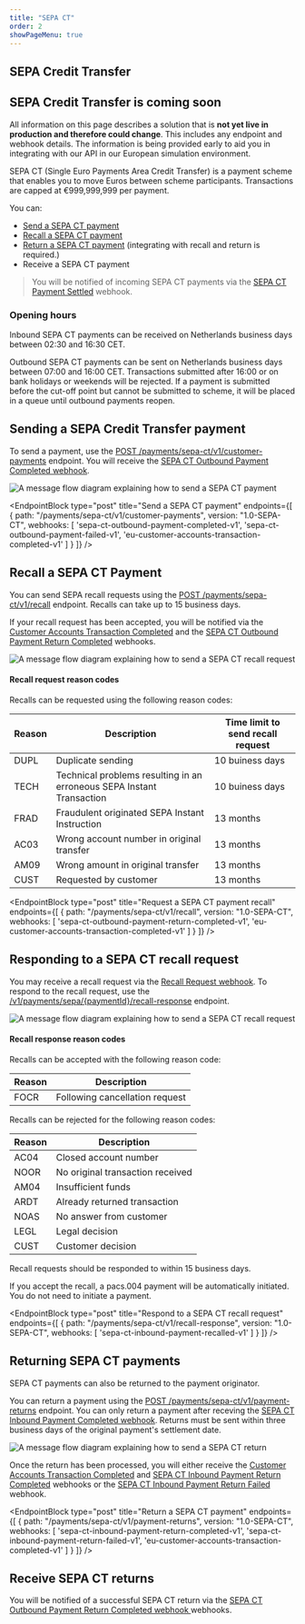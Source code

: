 ```yaml
---
title: "SEPA CT"
order: 2
showPageMenu: true
---
```



## SEPA Credit Transfer

<Callout colour="green"><h2>SEPA Credit Transfer is coming soon</h2><p>All information on this page describes a solution that is <strong>not yet live in production and therefore could change</strong>. This includes any endpoint and webhook details. The information is being provided early to aid you in integrating with our API in our European simulation environment.</p>
</Callout>

SEPA CT (Single Euro Payments Area Credit Transfer) is a payment scheme that enables you to move Euros between scheme participants. Transactions are capped at €999,999,999 per payment.

You can:
- [Send a SEPA CT payment](#sending-a-sepa-credit-transfer-payment)
- [Recall a SEPA CT payment](#sepa-credit-transfer-recalls)
- [Return a SEPA CT payment](#sepa-credit-transfer-returns) (integrating with recall and return is required.)
- Receive a SEPA CT payment
> You will be notified of incoming SEPA CT payments via the [SEPA CT Payment Settled](#sepa-instant-payment-settled-webhook) webhook.

### Opening hours

Inbound SEPA CT payments can be received on Netherlands business days between 02:30 and 16:30 CET.

Outbound SEPA CT payments can be sent on Netherlands business days between 07:00 and 16:00 CET. Transactions submitted after 16:00 or on bank holidays or weekends will be rejected. If a payment is submitted before the cut-off point but cannot be submitted to scheme, it will be placed in a queue until outbound payments reopen.

## Sending a SEPA Credit Transfer payment

To send a payment, use the [POST /payments/sepa-ct/v1/customer-payments](#send-a-sepa-ct-payment) endpoint. You will receive the [SEPA CT Outbound Payment Completed webhook](#sepa-ct-outbound-payment-completed-webhook).

![A message flow diagram explaining how to send a SEPA CT payment](/assets/images/sepa-ct-send-payment.svg)

<EndpointBlock
  type="post"
  title="Send a SEPA CT payment"
  endpoints={[
    {
      path: "/payments/sepa-ct/v1/customer-payments",
      version: "1.0-SEPA-CT",
      webhooks: [
        'sepa-ct-outbound-payment-completed-v1',
        'sepa-ct-outbound-payment-failed-v1',
        'eu-customer-accounts-transaction-completed-v1'
      ]
    }
  ]}
/>

<WebhookPlaceholder render='sepa-ct-outbound-payment-completed-v1' />
<WebhookPlaceholder render='sepa-ct-outbound-payment-failed-v1' />
<WebhookPlaceholder render='eu-customer-accounts-transaction-completed-v1' />

## Recall a SEPA CT Payment

You can send SEPA recall requests using the [POST /payments/sepa-ct/v1/recall](#request-a-sepa-ct-payment-recall) endpoint. Recalls can take up to 15 business days.

If your recall request has been accepted, you will be notified via the [Customer Accounts Transaction Completed](#customer-accounts-transaction-completed-webhook) and the [SEPA CT Outbound Payment Return Completed](#sepa-ct-outbound-payment-return-completed-webhook) webhooks.

![A message flow diagram explaining how to send a SEPA CT recall request](/assets/images/sepa-ct-recall-request.svg)

#### Recall request reason codes

Recalls can be requested using the following reason codes:

| Reason | Description|Time limit to send recall request|
|------|-----------|---------------------------------|
|DUPL |Duplicate sending|10 buiness days| 
|TECH |Technical problems resulting in an erroneous SEPA Instant Transaction|10 buiness days|
|FRAD |Fraudulent originated SEPA Instant Instruction|13 months|
|AC03 |Wrong account number in original transfer|13 months|
|AM09 |Wrong amount in original transfer|13 months|
|CUST |Requested by customer|13 months|

<EndpointBlock
  type="post"
  title="Request a SEPA CT payment recall"
  endpoints={[
    {
      path: "/payments/sepa-ct/v1/recall",
      version: "1.0-SEPA-CT",
      webhooks: [
        'sepa-ct-outbound-payment-return-completed-v1',
        'eu-customer-accounts-transaction-completed-v1'
      ]
    }
  ]}
/>

<WebhookPlaceholder render='sepa-ct-outbound-payment-return-completed-v1' />

## Responding to a SEPA CT recall request

You may receive a recall request via the [Recall Request webhook](#respond-to-sepa-ct-recall-request). To respond to the recall request, use the [/v1/payments/sepa/{paymentId}/recall-response](#respond-to-a-sepa-ct-recall-request) endpoint.

![A message flow diagram explaining how to send a SEPA CT recall request](/assets/images/sepa-ct-recall-response.svg)

#### Recall response reason codes

Recalls can be accepted with the following reason code:

| Reason | Description|
|------|-----------|
|FOCR |Following cancellation request|

Recalls can be rejected for the following reason codes:

| Reason | Description|
|------|-----------|
|AC04 |Closed account number|
|NOOR |No original transaction received|
|AM04 |Insufficient funds|
|ARDT |Already returned transaction|
|NOAS |No answer from customer|
|LEGL |Legal decision|
|CUST |Customer decision|

Recall requests should be responded to within 15 business days.

<Callout colour="blue">
If you accept the recall, a pacs.004 payment will be automatically initiated.  You do not need to initiate a payment.
</Callout>

<WebhookPlaceholder render='sepa-ct-inbound-payment-recalled-v1' />

<EndpointBlock
  type="post"
  title="Respond to a SEPA CT recall request"
  endpoints={[
    {
      path: "/payments/sepa-ct/v1/recall-response",
      version: "1.0-SEPA-CT",
      webhooks:
      [
        'sepa-ct-inbound-payment-recalled-v1'
      ]
    }
  ]}
/>

## Returning SEPA CT payments

SEPA CT payments can also be returned to the payment originator.

You can return a payment using the [POST /payments/sepa-ct/v1/payment-returns](#return-a-sepa-ct-payment) endpoint. You can only return a payment after receving the [SEPA CT Inbound Payment Completed webhook](#sepa-ct-inbound-payment-completed-webhook). Returns must be sent within three business days of the original payment's settlement date.

![A message flow diagram explaining how to send a SEPA CT return](/assets/images/sepa-ct-return.svg)

Once the return has been processed, you will either receive the [Customer Accounts Transaction Completed](#customer-accounts-transaction-completed-webhook) and [SEPA CT Inbound Payment Return Completed](#sepa-ct-inbound-payment-return-completed-webhook) webhooks or the [SEPA CT Inbound Payment Return Failed](#sepa-ct-inbound-payment-return-failed-webhook) webhook.

<EndpointBlock
  type="post"
  title="Return a SEPA CT payment"
  endpoints={[
    {
      path: "/payments/sepa-ct/v1/payment-returns",
      version: "1.0-SEPA-CT",
      webhooks: [
        'sepa-ct-inbound-payment-return-completed-v1',
        'sepa-ct-inbound-payment-return-failed-v1',
        'eu-customer-accounts-transaction-completed-v1'
      ]
    }
  ]}
/>

<WebhookPlaceholder render='sepa-ct-inbound-payment-return-completed-v1' />
<WebhookPlaceholder render='sepa-ct-inbound-payment-return-failed-v1' />

## Receive SEPA CT returns

You will be notified of a successful SEPA CT return via the [SEPA CT Outbound Payment Return Completed webhook
](#sepa-ct-outbound-payment-return-completed-webhook) webhooks.

<WebhookPlaceholder render='sepa-ct-outbound-payment-return-completed-v1' />


